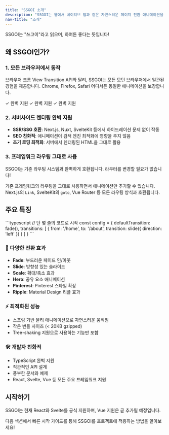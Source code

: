 ```yaml
---
title: "SSGOI 소개"
description: "SSGOI는 웹에서 네이티브 앱과 같은 자연스러운 페이지 전환 애니메이션을 구현할 수 있게 해주는 라이브러리입니다."
nav-title: "소개"
---
```



<Note type="tip">SSGOI는 "쓰고이"라고 읽으며, 하여튼 좋다는 뜻입니다!</Note>

<Demo autoPlay={false} />

## 왜 SSGOI인가?

### 1. 모든 브라우저에서 동작

브라우저 크롬 View Transition API와 달리, SSGOI는 모든 모던 브라우저에서 일관된 경험을 제공합니다. Chrome, Firefox, Safari 어디서든 동일한 애니메이션을 보장합니다.

<Grid cols={3}>
  <Card title="Chrome">
    <Badge variant="success">✓ 완벽 지원</Badge>
  </Card>
  <Card title="Firefox">
    <Badge variant="success">✓ 완벽 지원</Badge>
  </Card>
  <Card title="Safari">
    <Badge variant="success">✓ 완벽 지원</Badge>
  </Card>
</Grid>

### 2. 서버사이드 렌더링 완벽 지원

- **SSR/SSG 호환**: Next.js, Nuxt, SvelteKit 등에서 하이드레이션 문제 없이 작동
- **SEO 친화적**: 애니메이션이 검색 엔진 최적화에 영향을 주지 않음
- **초기 로딩 최적화**: 서버에서 렌더링된 HTML을 그대로 활용

### 3. 프레임워크 라우팅 그대로 사용

<Note>
  SSGOI는 기존 라우팅 시스템과 완벽하게 호환됩니다. 라우터를 변경할 필요가
  없습니다!
</Note>

기존 프레임워크의 라우팅을 그대로 사용하면서 애니메이션만 추가할 수 있습니다. Next.js의 `Link`, SvelteKit의 `goto`, Vue Router 등 모든 라우팅 방식과 호환됩니다.

## 주요 특징

<CodeDemo>
```typescript
// 단 몇 줄의 코드로 시작
const config = {
  defaultTransition: fade(),
  transitions: [
    {
      from: '/home',
      to: '/about',
      transition: slide({ direction: 'left' })
    }
  ]
}
```
</CodeDemo>

### 🎨 다양한 전환 효과

- **Fade**: 부드러운 페이드 인/아웃
- **Slide**: 방향성 있는 슬라이드
- **Scale**: 확대/축소 효과
- **Hero**: 공유 요소 애니메이션
- **Pinterest**: Pinterest 스타일 확장
- **Ripple**: Material Design 리플 효과

### ⚡ 최적화된 성능

- 스프링 기반 물리 애니메이션으로 자연스러운 움직임
- 작은 번들 사이즈 (< 20KB gzipped)
- Tree-shaking 지원으로 사용하는 기능만 포함

### 🛠️ 개발자 친화적

- TypeScript 완벽 지원
- 직관적인 API 설계
- 풍부한 문서와 예제
- React, Svelte, Vue 등 모든 주요 프레임워크 지원

## 시작하기

<Note type="info">
  SSGOI는 현재 React와 Svelte를 공식 지원하며, Vue 지원은 곧 추가될 예정입니다.
</Note>

다음 섹션에서 빠른 시작 가이드를 통해 SSGOI를 프로젝트에 적용하는 방법을 알아보세요!
